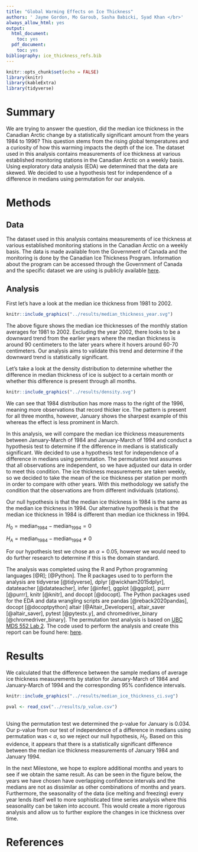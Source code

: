 ```yaml
---
title: "Global Warming Effects on Ice Thickness"
authors: ' Jayme Gordon, Mo Garoub, Sasha Babicki, Syad Khan </br>'
always_allow_html: yes
output:
  html_document:
    toc: yes
  pdf_document:
    toc: yes
bibliography: ice_thickness_refs.bib
---
```


```r
knitr::opts_chunk$set(echo = FALSE)
library(knitr)
library(kableExtra)
library(tidyverse)
```

# Summary

We are trying to answer the question, did the median ice thickness in the Canadian Arctic change by a statistically significant amount from the years 1984 to 1996? This question stems from the rising global temperatures and a curiosity of how this warming impacts the depth of the ice. The dataset used in this analysis contains measurements of ice thickness at various established monitoring stations in the Canadian Arctic on a weekly basis. Using exploratory data analysis (EDA) we determined that the data are skewed. We decided to use a hypothesis test for independence of a difference in medians using permutation for our analysis.

# Methods

## Data

The dataset used in this analysis contains measurements of ice thickness at various established monitoring stations in the Canadian Arctic on a weekly basis. The data is made available from the Government of Canada and the monitoring is done by the Canadian Ice Thickness Program. Information about the program can be accessed through the Government of Canada and the specific dataset we are using is publicly available [here](https://www.canada.ca/content/dam/eccc/migration/main/data/ice/products/ice-thickness-program-collection/ice-thickness-program-collection-1947-2002/original_program_data_20030304.xls).

## Analysis

First let's have a look at the median ice thickness from 1981 to 2002.

```r
knitr::include_graphics("../results/median_thickness_year.svg")
```

The above figure shows the median ice thicknesses of the monthly station averages for 1981 to 2002. Excluding the year 2002, there looks to be a downward trend from the earlier years where the median thickness is around 90 centimeters to the later years where it hovers around 60-70 centimeters. Our analysis aims to validate this trend and determine if the downward trend is statistically significant.

Let's take a look at the density distribution to determine whether the difference in median thickness of ice is subject to a certain month or whether this difference is present through all months.

```r
knitr::include_graphics("../results/density.svg")
```

We can see that 1984 distribution has more mass to the right of the 1996, meaning more observations that record thicker ice. The pattern is present for all three months, however, January shows the sharpest example of this whereas the effect is less prominent in March.

In this analysis, we will compare the median ice thickness measurements between January-March of 1984 and January-March of 1994 and conduct a hypothesis test to determine if the difference in medians is statistically significant. We decided to use a hypothesis test for independence of a difference in medians using permutation. The permutation test assumes that all observations are independent, so we have adjusted our data in order to meet this condition. The ice thickness measurements are taken weekly, so we decided to take the mean of the ice thickness per station per month in order to compare with other years. With this methodology we satisfy the condition that the observations are from different individuals (stations).

Our null hypothesis is that the median ice thickness in 1984 is the same as the median ice thickness in 1994. Our alternative hypothesis is that the median ice thickness in 1984 is different than median ice thickness in 1994.

$H_0 = \text{median}_{1984} - \text{median}_{1994} = 0$

$H_A = \text{median}_{1984} - \text{median}_{1994} \neq 0$

For our hypothesis test we chose an $\alpha = 0.05$, however we would need to do further research to determine if this is the domain standard.

The analysis was completed using the R and Python programming languages [@R]; [@Python]. The R packages used to to perform the analysis are tidyverse [@tidyverse], dplyr [@wickham2015dplyr], datateacher [@datateacher], infer [@infer], ggplot [@ggplot], purrr [@purrr], knitr [@knitr], and docopt [@docopt]. The Python packages used for the EDA and data wrangling scripts are pandas [@reback2020pandas], docopt [@docoptpython] altair [@Altair_Developers], altair\_saver [@altair_saver], pytest [@pytestx.y], and chromedriver\_binary [@chromedriver_binary]. The permutation test analysis is based on [UBC MDS 552 Lab 2](https://github.ubc.ca/MDS-2020-21/DSCI_552_stat-inf-1_students/blob/master/solutions/lab2/lab2.Rmd). The code used to perform the analysis and create this report can be found here: [here](https://github.com/UBC-MDS/global_warming_effects_on_ice_thickness).

# Results

We calculated that the difference between the sample medians of average ice thickness measurements by station for January-March of 1984 and January-March of 1994 and the corresponding 95% confidence intervals.

```r
knitr::include_graphics("../results/median_ice_thickness_ci.svg")

```

```r

pval <- read_csv("../results/p_value.csv")
        
```

Using the permutation test we determined the p-value for January is 0.034. Our p-value from our test of independence of a difference in medians using permutation was \< $\alpha$, so we reject our null hypothesis, $H_0$. Based on this evidence, it appears that there is a statistically significant difference between the median ice thickness measurements of January 1984 and January 1994.

In the next Milestone, we hope to explore additional months and years to see if we obtain the same result. As can be seen in the figure below, the years we have chosen have overlapping confidence intervals and the medians are not as dissimilar as other combinations of months and years. Furthermore, the seasonality of the data (ice melting and freezing) every year lends itself well to more sophisticated time series analysis where this seasonality can be taken into account. This would create a more rigorous analysis and allow us to further explore the changes in ice thickness over time.

# References

